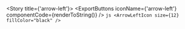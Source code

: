 
<Meta title="Foundations/Icons/arrow-left" />

<Story title={'arrow-left'}>
    <IconViewer>
        <ArrowLeftIcon size={12} />
    </IconViewer>
    <ExportButtons
        iconName={'arrow-left'}
        componentCode={renderToString(<ArrowLeftIcon size={12} />)}
    />
    <IconInfo>
        ```js
        <ArrowLeftIcon size={12} fillColor="black" />
        ```
    </IconInfo>
</Story>
